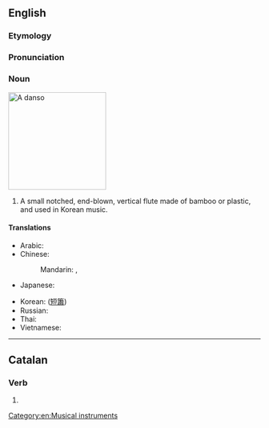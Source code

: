 {{also|dansō}}

==English==

===Etymology===
{{rfe|lang=en}}

===Pronunciation===
{{rfp|lang=en}}

===Noun===
[[Image:Danso.jpg|thumb|right|195px|A ''danso'']]
{{wikipedia|Danso}}
{{en-noun}}

# A small notched, end-blown, vertical flute made of bamboo or plastic, and used in Korean music.

====Translations====
{{trans-top|vertical flute used in Korean music}}
* Arabic: {{t-needed|ar}}
* Chinese:
*: Mandarin: {{t|cmn|短簫|sc=Hani}}, {{t|cmn|短箫|tr=duǎnxiāo|sc=Hani}}
* Japanese: {{t-needed|ja}}
{{trans-mid}}
* Korean: {{t|ko|단소|tr=danso|sc=Hang}} ([[短簫]])
* Russian: {{t-needed|ru}}
* Thai: {{t-needed|th}}
* Vietnamese: {{t-needed|vi}}
{{trans-bottom}}

[[Category:en:Musical instruments]]

----

==Catalan==

===Verb===
{{head|ca|verb form}}

# {{ca-verb form of|p=1|n=sg|t=pres|m=ind|dansar}}